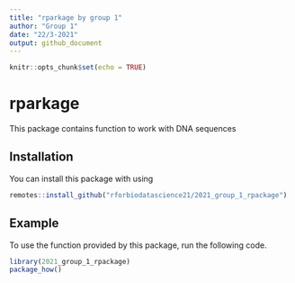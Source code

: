 ```yaml
---
title: "rparkage by group 1"
author: "Group 1"
date: "22/3-2021"
output: github_document
---
```


```r
knitr::opts_chunk$set(echo = TRUE)
```

# rparkage
This package contains function to work with DNA sequences

## Installation
You can install this package with using

``` r
remotes::install_github("rforbiodatascience21/2021_group_1_rpackage")
```
## Example
To use the function provided by this package, run the following code.

```r
library(2021_group_1_rpackage)
package_how()
```